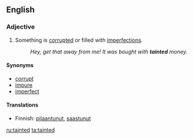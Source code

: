 == English ==
=== Adjective ===
{{en-adj}}
# Something is [[corrupt]]ed or filled with [[imperfection]]s.
#: ''Hey, get that away from me! It was bought with '''tainted''' money.''
==== Synonyms ====
* [[corrupt]]
* [[impure]]
* [[imperfect]]

====Translations====
*Finnish: [[pilaantunut]], [[saastunut]]

[[ru:tainted]]
[[ta:tainted]]